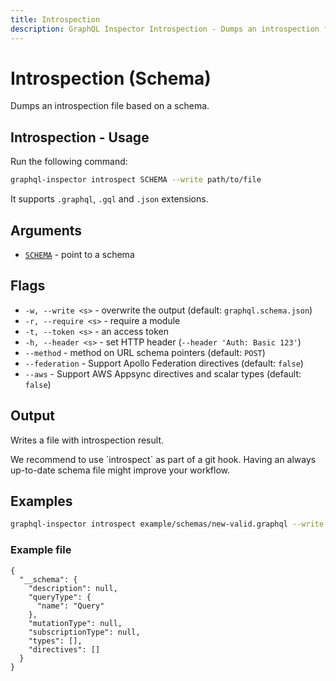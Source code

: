 ```yaml
---
title: Introspection
description: GraphQL Inspector Introspection - Dumps an introspection file based on a schema.
---
```



# Introspection (Schema)

Dumps an introspection file based on a schema.

## Introspection - Usage

Run the following command:

```sh
graphql-inspector introspect SCHEMA --write path/to/file
```

It supports `.graphql`, `.gql` and `.json` extensions.

## Arguments

- [`SCHEMA`](../api/schema) - point to a schema

## Flags

- `-w, --write <s>` - overwrite the output (default: `graphql.schema.json`)
- `-r, --require <s>` - require a module
- `-t, --token <s>` - an access token
- `-h, --header <s>` - set HTTP header (`--header 'Auth: Basic 123'`)
- `--method` - method on URL schema pointers (default: `POST`)
- `--federation` - Support Apollo Federation directives (default: `false`)
- `--aws` - Support AWS Appsync directives and scalar types (default: `false`)

## Output

Writes a file with introspection result.

<Callout>
  We recommend to use `introspect` as part of a git hook. Having an always up-to-date schema file
  might improve your workflow.
</Callout>

## Examples

```sh
graphql-inspector introspect example/schemas/new-valid.graphql --write example/schemas
```

### Example file

```
{
  "__schema": {
    "description": null,
    "queryType": {
      "name": "Query"
    },
    "mutationType": null,
    "subscriptionType": null,
    "types": [],
    "directives": []
  }
}
```
